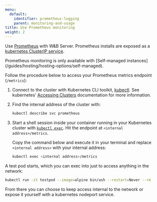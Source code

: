 ```yaml
---
menu:
  default:
    identifier: prometheus-logging
    parent: monitoring-and-usage
title: Use Prometheus monitoring
weight: 2
---
```


Use [Prometheus](https://prometheus.io/docs/introduction/overview/) with W&B Server. Prometheus installs are exposed as a [kubernetes ClusterIP service](https://github.com/wandb/terraform-kubernetes-wandb/blob/main/main.tf#L225).

<Warning>
Prometheus monitoring is only available with [Self-managed instances](/guides/hosting/hosting-options/self-managed).
</Warning>


Follow the procedure below to access your Prometheus metrics endpoint (`/metrics`):

1. Connect to the cluster with Kubernetes CLI toolkit, [kubectl](https://kubernetes.io/docs/reference/kubectl/). See kubernetes' [Accessing Clusters](https://kubernetes.io/docs/tasks/access-application-cluster/access-cluster/) documentation for more information.
2. Find the internal address of the cluster with:

    ```bash
    kubectl describe svc prometheus
    ```

3. Start a shell session inside your container running in your Kubernetes cluster with [`kubectl exec`](https://kubernetes.io/docs/reference/generated/kubectl/kubectl-commands). Hit the endpoint at `<internal address>/metrics`.

   Copy the command below and execute it in your terminal and replace `<internal address>` with your internal address:

   ```bash
   kubectl exec <internal address>/metrics
   ```

A test pod starts, which you can exec into just to access anything in the network:

```bash
kubectl run -it testpod --image=alpine bin/ash --restart=Never --rm
```

From there you can choose to keep access internal to the network or expose it yourself with a kubernetes nodeport service.